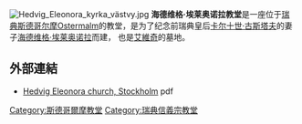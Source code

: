 {{expand|time=2010-08-18T13:09:52+00:00}}
[[Image:Hedvig_Eleonora_kyrka_västvy.jpg|thumb]]
'''海德维格·埃莱奥诺拉教堂'''是一座位于[[瑞典|瑞典]][[斯德哥尔摩|斯德哥尔摩]]Ostermalm的教堂，是为了纪念前瑞典皇后[[卡尔十世·古斯塔夫|卡尔十世·古斯塔夫]]的妻子[[海德维格·埃莱奥诺拉|海德维格·埃莱奥诺拉]]而建，
也是[[艾維奇|艾維奇]]的墓地。

==外部連結==
*[https://web.archive.org/web/20111005070336/http://www.stockholmsstift.se/download/18.61632b5e117dec92f47800052714/Hedvigeleonora.pdf Hedvig Eleonora church, Stockholm] pdf {{sv}}
{{coord|59|20|07|N|18|04|50|E|region:SE_type:landmark|display=title}}

[[Category:斯德哥爾摩教堂|Category:斯德哥爾摩教堂]]
[[Category:瑞典信義宗教堂|Category:瑞典信義宗教堂]]